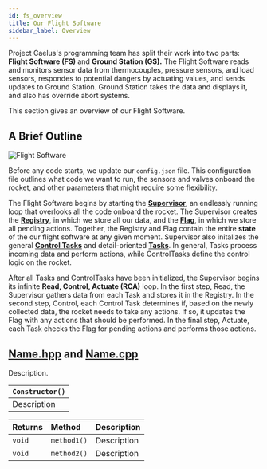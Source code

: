 ```yaml
---
id: fs_overview
title: Our Flight Software
sidebar_label: Overview
---
```


Project Caelus's programming team has split their work into two parts: **Flight Software (FS)** and
**Ground Station (GS).** The Flight Software reads and monitors sensor data from thermocouples, pressure
sensors, and load sensors, respondes to potential dangers by actuating values, and sends updates to Ground
Station. Ground Station takes the data and displays it, and also has override abort systems.

This section gives an overview of our Flight Software.

## A Brief Outline

![Flight Software](fs.png "Flight Software")

Before any code starts, we update our `config.json` file. This configuration file outlines what code we
want to run, the sensors and valves onboard the rocket, and other parameters that might require some flexibility.

The Flight Software begins by starting the [**Supervisor**](fs_mcl.mdx), an endlessly running loop that overlooks all the code onboard the rocket. The Supervisor creates the [**Registry**](fs_mcl.mdx), in which we store all our data, and the [**Flag**](fs_mcl.mdx), in which we store all pending actions.
Together, the Registry and Flag contain the entire **state** of the our flight software at any given moment. Supervisor also initalizes the general [**Control Tasks**](fs_control_tasks.mdx) and detail-oriented [**Tasks**](fs_tasks.mdx). In general, Tasks process incoming data and perform actions, while ControlTasks define the control logic on the rocket.

After all Tasks and ControlTasks have been initialized, the Supervisor begins its infinite **Read, Control, Actuate (RCA)** loop. In the first step, Read, the Supervisor gathers data from each Task and stores it in the Registry. In the second step, Control, each Control Task determines if, based on the newly collected data, the rocket needs to take any actions. If so, it updates the Flag with any actions that should be performed. In the final step, Actuate, each Task checks the Flag for pending actions and performs those actions.

## [Name.hpp](link) and [Name.cpp](link)

Description.

| `Constructor()` |
| :-------------- |
| Description     |

| Returns | Method      | Description |
| :------ | :---------  | :----------- |
| `void`  | `method1()` | Description |
| `void`  | `method2()` | Description |
